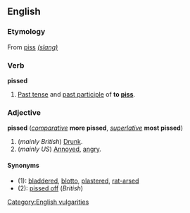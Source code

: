 ==English==
===Etymology===
From [[piss]] [[slang|''(slang)'']]

===Verb===
'''pissed'''

#[[Past tense]] and [[past participle]] of '''to [[piss]]'''.

===Adjective===
'''pissed''' (''[[comparative]]'' '''more pissed''', ''[[superlative]]'' '''most pissed''')

#(''mainly British'') [[Drunk]].
#(''mainly US'') [[Annoyed]], [[angry]].

====Synonyms====
*(1): [[bladdered]], [[blotto]], [[plastered]], [[rat-arsed]] <!--etc: there are dozens of these-->
*(2): [[pissed off]] (''British'')

[[Category:English vulgarities]]